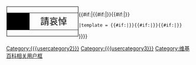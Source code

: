 <div style="float:left; border:1px solid #000000; margin:1px;">
{| cellspacing="0" style="width:238px; background:#FFFFFF;"
| style="width:45px; height:45px; background:#000000; text-align:center; font-size:12pt; color:#FFFFFF;" | '''<span style="font-size:xx-large;">{{sans-serif|†}}</span>'''
| style="font-size:8pt; padding:4pt; line-height:1.25em; color:#000000;" | <div class="center"><span style="font-size:x-large;"> <b>{{sans-serif|†}}</b>　請哀悼　<b>{{sans-serif|†}}</b> </span></div>
|}</div>{{#if:|{{cat handler
 |nocat = 
 |user = {{#if:|[[Category:{{{usercategory}}}]]}}{{#if:|[[Category:{{{usercategory2}}}]]}}{{#if:|[[Category:{{{usercategory3}}}]]}}
 |template = {{#if:|[[Category:{{{usercategory}}}| {{BASEPAGENAME}}]]}}{{#if:|[[Category:{{{usercategory2}}}| {{BASEPAGENAME}}]]}}{{#if:|[[Category:{{{usercategory3}}}| {{BASEPAGENAME}}]]}}
}}}}<noinclude>
[[Category:维基百科相关用户框]]
</noinclude>